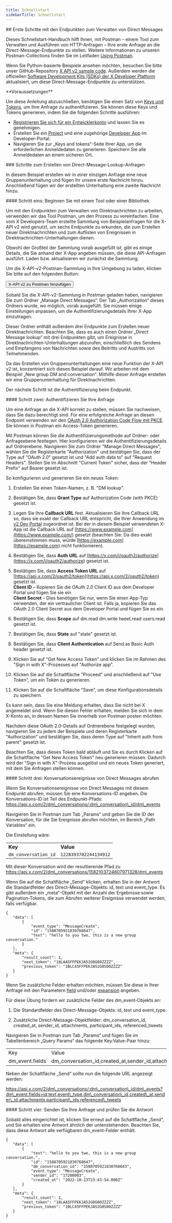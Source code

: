 ```yaml
---
title: Schnellstart
sidebarTitle: Schnellstart
---
```



<div id="getting-started-with-the-manage-direct-message-endpoints">
  ## Erste Schritte mit den Endpunkten zum Verwalten von Direct Messages
</div>

Dieses Schnellstart-Handbuch hilft Ihnen, mit Postman – einem Tool zum Verwalten und Ausführen von HTTP-Anfragen – Ihre erste Anfrage an die Direct-Message-Endpunkte zu stellen. Weitere Informationen zu unseren Postman-Collections finden Sie im Leitfaden [Using Postman](/de/tutorials/postman-getting-started).

Wenn Sie Python-basierte Beispiele ansehen möchten, besuchen Sie bitte unser GitHub-Repository [X API v2 sample code](https://github.com/xdevplatform/Twitter-API-v2-sample-code). Außerdem werden die offiziellen [Software Development Kits (SDKs) der X Developer Platform](/de/x-api/tools-and-libraries/sdks) aktualisiert, um diese Direct-Message-Endpunkte zu unterstützen.

<Note>
  **Voraussetzungen**

  Um diese Anleitung abzuschließen, benötigen Sie einen Satz von [Keys und Tokens](/de/resources/fundamentals/authentication), um Ihre Anfrage zu authentifizieren. Sie können diese Keys und Tokens generieren, indem Sie die folgenden Schritte ausführen:

  - [Registrieren Sie sich für ein Entwicklerkonto](https://developer.x.com/en/apply-for-access) und lassen Sie es genehmigen.
  - Erstellen Sie ein [Project](/de/resources/fundamentals/projects) und eine zugehörige [Developer App](/de/resources/fundamentals/developer-apps) im Developer-Portal.
  - Navigieren Sie zur „Keys and tokens“-Seite Ihrer App, um die erforderlichen Anmeldedaten zu generieren. Speichern Sie alle Anmeldedaten an einem sicheren Ort.
</Note>

<div id="steps-to-building-direct-message-lookup-requests">
  ### Schritte zum Erstellen von Direct-Message-Lookup-Anfragen
</div>

In diesem Beispiel erstellen wir in einer einzigen Anfrage eine neue Gruppenunterhaltung und fügen ihr unsere erste Nachricht hinzu. Anschließend fügen wir der erstellten Unterhaltung eine zweite Nachricht hinzu.

<div id="step-one-start-with-a-tool-or-library">
  #### Schritt eins: Beginnen Sie mit einem Tool oder einer Bibliothek
</div>

Um mit den Endpunkten zum Verwalten von Direktnachrichten zu arbeiten, verwenden wir das Tool Postman, um den Prozess zu vereinfachen. Eine vom X Developers-Team erstellte Sammlung von Beispielanfragen für die X-API v2 wird genutzt, um sechs Endpunkte zu erkunden, die zum Erstellen neuer Direktnachrichten und zum Auflisten von Ereignissen in Direktnachrichten-Unterhaltungen dienen.

Obwohl der Großteil der Sammlung vorab ausgefüllt ist, gibt es einige Details, die Sie anhand der X-App angeben müssen, die diese API-Anfragen ausführt. Laden bzw. aktualisieren wir zunächst die Sammlung.

Um die X-API-v2-Postman-Sammlung in Ihre Umgebung zu laden, klicken Sie bitte auf den folgenden Button:

<Button href="https://app.getpostman.com/run-collection/9956214-784efcda-ed4c-4491-a4c0-a26470a67400">
  X-API v2 zu Postman hinzufügen
</Button>

Sobald Sie die X-API-v2-Sammlung in Postman geladen haben, navigieren Sie zum Ordner „Manage Direct Messages“. Der Tab „Authorization“ dieses Ordners wurde, wo möglich, vorab ausgefüllt. Sie müssen einige Einstellungen anpassen, um die Authentifizierungsdetails Ihrer X-App einzutragen.

Dieser Ordner enthält außerdem drei Endpunkte zum Erstellen neuer Direktnachrichten. Beachten Sie, dass es auch einen Ordner „Direct Message lookup“ mit drei Endpunkten gibt, um Ereignisse in Direktnachrichten-Unterhaltungen abzurufen, einschließlich des Sendens und Empfangens von Nachrichten sowie des Beitritts und Austritts von Teilnehmenden.

Da das Erstellen von Gruppenunterhaltungen eine neue Funktion der X-API v2 ist, konzentriert sich dieses Beispiel darauf. Wir arbeiten mit dem Beispiel „New group DM and conversation“. Mithilfe dieser Anfrage erstellen wir eine Gruppenunterhaltung für Direktnachrichten.

Der nächste Schritt ist die Authentifizierung beim Endpunkt.

<div id="step-two-authenticate-your-request">
  #### Schritt zwei: Authentifizieren Sie Ihre Anfrage
</div>

Um eine Anfrage an die X-API korrekt zu stellen, müssen Sie nachweisen, dass Sie dazu berechtigt sind. Für eine erfolgreiche Anfrage an diesen Endpoint verwenden wir den [OAuth 2.0 Authorization Code Flow mit PKCE](de/resources/fundamentals/authentication#oauth-2-0-authorization-code-flow-with-pkce-2). Sie können in Postman ein Access-Token generieren. 

Mit Postman können Sie die Authentifizierungsmethode auf Ordner- oder Anfrageebene festlegen. Hier konfigurieren wir die Authentifizierungsdetails auf Ordnerebene. Navigieren Sie zum Ordner "Manage Direct Messages", wählen Sie die Registerkarte "Authorization" und bestätigen Sie, dass der Type auf "OAuth 2.0" gesetzt ist und "Add auth data to" auf "Request Headers". Stellen Sie im Abschnitt "Current Token" sicher, dass der "Header Prefix" auf Bearer gesetzt ist.  

So konfigurieren und generieren Sie ein neues Token:

1. Erstellen Sie einen Token-Namen, z. B. "DM lookup".

2. Bestätigen Sie, dass **Grant Type** auf Authorization Code (with PKCE) gesetzt ist.

3. Legen Sie Ihre **Callback URL** fest. Aktualisieren Sie Ihre Callback URL so, dass sie exakt der Callback URL entspricht, die Ihrer Anwendung im [v2 Dev Portal](https://developer.x.com/en/portal/dashboard) zugeordnet ist. Bei der in diesem Beispiel verwendeten X-App ist die Callback URL auf [https://www.example.com](https://www.example.com/) gesetzt (beachten Sie: Da dies exakt übereinstimmen muss, würde [https://example.com](https://example.com) nicht funktionieren). 

4. Bestätigen Sie, dass **Auth URL** auf [https://x.com/i/oauth2/authorize](https://x.com/i/oauth2/authorize) gesetzt ist.

5. Bestätigen Sie, dass **Access Token URL** auf [https://api.x.com/2/oauth2/token](https://api.x.com/2/oauth2/token) gesetzt ist.\
   **Client ID** – Kopieren Sie die OAuth 2.0 Client ID aus dem Developer Portal und fügen Sie sie ein\
   **Client Secret** – Dies benötigen Sie nur, wenn Sie einen App-Typ verwenden, der ein vertraulicher Client ist. Falls ja, kopieren Sie das OAuth 2.0 Client Secret aus dem Developer Portal und fügen Sie es ein. 

6. Bestätigen Sie, dass **Scope** auf dm.read dm.write tweet.read users.read gesetzt ist.

7. Bestätigen Sie, dass **State** auf "state" gesetzt ist.

8. Bestätigen Sie, dass **Client Authentication** auf Send as Basic Auth header gesetzt ist.

9. Klicken Sie auf "Get New Access Token" und klicken Sie im Rahmen des "Sign in with X"-Prozesses auf "Authorize app".

10. Klicken Sie auf die Schaltfläche "Proceed" und anschließend auf "Use Token", um ein Token zu generieren. 

11. Klicken Sie auf die Schaltfläche "Save", um diese Konfigurationsdetails zu speichern.

Es kann sein, dass Sie eine Meldung erhalten, dass Sie nicht bei X angemeldet sind. Wenn Sie diesen Fehler erhalten, melden Sie sich in dem X-Konto an, in dessen Namen Sie innerhalb von Postman posten möchten.

Nachdem diese OAuth 2.0-Details auf Ordnerebene festgelegt wurden, navigieren Sie zu jedem der Beispiele und deren Registerkarte "Authorization" und bestätigen Sie, dass deren Type auf "Inherit auth from parent" gesetzt ist. 

Beachten Sie, dass dieses Token bald abläuft und Sie es durch Klicken auf die Schaltfläche "Get New Access Token" neu generieren müssen. Dadurch wird der "Sign in with X"-Prozess ausgelöst und ein neues Token generiert, mit dem Sie Anfragen stellen können.

<div id="step-three-retrieve-direct-messages-conversation-events">
  #### Schritt drei: Konversationsereignisse von Direct Messages abrufen
</div>

Wenn Sie Konversationsereignisse von Direct Messages mit diesem Endpunkt abrufen, müssen Sie eine Konversations-ID angeben. Die Konversations-ID ist Teil des Endpunkt-Pfads: https://api.x.com/2/dm\_conversations/:dm\_conversation\_id/dm\_events

Navigieren Sie in Postman zum Tab „Params“ und geben Sie die ID der Konversation, für die Sie Ereignisse abrufen möchten, im Bereich „Path Variables“ ein.

Die Einstellung wäre:

|     |     |
| :--- | :--- |
| **Key** | **Value** |
| `dm_conversation_id` | `1228393702244134912` |

Mit dieser Konversation wird der resultierende Pfad zu https://api.x.com/2/dm\_conversations/1582103724607971328/dm\_events

Wenn Sie auf die Schaltfläche „Send“ klicken, erhalten Sie in der Antwort die Standardfelder des Direct-Message-Objekts: id, text und event\_type. Es gibt außerdem ein „meta“-Objekt mit der Anzahl der Ergebnisse sowie Pagination-Tokens, die zum Abrufen weiterer Ereignisse verwendet werden, falls verfügbar.

```
{
   "data": [
       {
           "event_type": "MessageCreate",
           "id": "1580705921830768647",
           "text": "hello to you two, this is a new group conversation."
       }
   ],
   "meta": {
       "result_count": 1,
       "next_token": "18LAA5FFPEKJA52G0G00ZZZZ",
       "previous_token": "1BLC45FFPEKJA52G0S00ZZZZ"
   }
}
```

Wenn Sie zusätzliche Felder erhalten möchten, müssen Sie diese in Ihrer Anfrage mit den Parametern [field](/de/x-api/fundamentals/fields) und/oder [expansion](/de/x-api/fundamentals/expansions) angeben.

Für diese Übung fordern wir zusätzliche Felder des dm\_event-Objekts an:

1. Die Standardfelder des Direct-Message-Objekts: id, text und event\_type.

2. Zusätzliche Direct-Message-Objektfelder: dm\_conversation\_id, created\_at, sender\_id, attachments, participant\_ids, referenced\_tweets

Navigieren Sie in Postman zum Tab „Params“ und fügen Sie im Tabellenbereich „Query Params“ das folgende Key:Value-Paar hinzu:

|     |     |
| :--- | :--- |
| Key | Value |
| dm\_event.fields | dm\_conversation\_id,created\_at,sender\_id,attachments,participant\_ids,referenced\_tweets |

Neben der Schaltfläche „Send“ sollte nun die folgende URL angezeigt werden:

https://api.x.com/2/dm\_conversations/:dm\_conversation\_id/dm\_events?dm\_event.fields=id,text,event\_type,dm\_conversation\_id,created\_at,sender\_id,attachments,participant\_ids,referenced\_tweets

<div id="step-four-make-your-request-and-review-your-response">
  #### Schritt vier: Senden Sie Ihre Anfrage und prüfen Sie die Antwort
</div>

Sobald alles eingerichtet ist, klicken Sie erneut auf die Schaltfläche „Send“, und Sie erhalten eine Antwort ähnlich der untenstehenden. Beachten Sie, dass diese Antwort alle verfügbaren dm\_event-Felder enthält.

```
{
   "data": [
       {
           "text": "hello to you two, this is a new group conversation.",
           "id": "1580705921830768647",
           "dm_conversation_id": "1580705921830768643",
           "event_type": "MessageCreate",
           "sender_id": "17200003",
           "created_at": "2022-10-13T23:43:54.000Z"
       }
   ],
   "meta": {
       "result_count": 1,
       "next_token": "18LAA5FFPEKJA52G0G00ZZZZ",
       "previous_token": "1BLC45FFPEKJA52G0S00ZZZZ"
   }
}
```